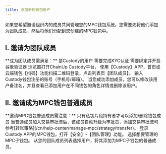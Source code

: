 ---
title: 添加新的钱包用户
---

如果您希望邀请组织内的成员共同管理您的MPC钱包系统，您需要先将他们添加为团队成员，然后将他们分配到您创建的MPC钱包中。

## I. 邀请为团队成员

<Tip> 
**成为团队成员需满足：**
是Custody的用户
需要完成KYC认证
需要绑定并开启谷歌验证器
</Tip>


<Steps>
<Step title="使用团队成员功能">
    浏览器打开ChainUp Custody平台， 使用【Custody】APP，首页或云端钱包【扫码】功能扫描二维码登录，点击列表页【团队成员】。

</Step>
<Step title="输入账号">
    输入 Custody钱包注册的账号（手机号/邮箱）。
</Step>
<Step title="添加成功">
    当您成功添加成员，您可以修改该用户备注名，并且查看已添加用户在不同钱包的角色详情或删除该用户。
</Step>
</Steps>




## II. 邀请成为MPC钱包普通成员

<Tip> 
**邀请MPC钱包普通成员需注意：**
只有私钥片段持有者才可以添加/删除钱包成员
当普通成员加入交易审批流后，该成员自动升级为审批员，添加交易审批流可参考[转账策略](/cn/help-center/manage-mpc/strategy/transfer)。
</Tip>

<Steps>
<Step title="使用团队管理功能">
    登录Custody APP的MPC钱包，打开【安全】-【团队管理】功能。

</Step>
<Step title="选择MPC子钱包">
   选择想要管理的MPC子钱包。
</Step>
<Step title="添加成员为MPC钱包普通成员">
    从您的团队成员列表选择用户，将其添加为MPC子钱包的普通成员。
</Step>
</Steps>

